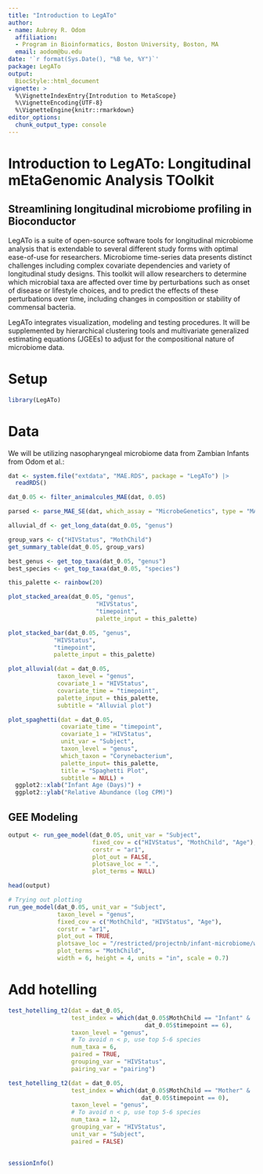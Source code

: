 ```yaml
---
title: "Introduction to LegATo"
author: 
- name: Aubrey R. Odom
  affiliation: 
  - Program in Bioinformatics, Boston University, Boston, MA
  email: aodom@bu.edu
date: '`r format(Sys.Date(), "%B %e, %Y")`'
package: LegATo
output: 
  BiocStyle::html_document
vignette: >
  %\VignetteIndexEntry{Introdution to MetaScope}
  %\VignetteEncoding{UTF-8}
  %\VignetteEngine{knitr::rmarkdown}
editor_options: 
  chunk_output_type: console
---
```


# Introduction to LegATo: Longitudinal mEtaGenomic Analysis TOolkit

## Streamlining longitudinal microbiome profiling in Bioconductor

LegATo is a suite of open-source software tools for longitudinal microbiome analysis that is extendable to several different study forms with optimal ease-of-use for researchers. Microbiome time-series data presents distinct challenges including complex covariate dependencies and variety of longitudinal study designs. This toolkit will allow researchers to determine which microbial taxa are affected over time by perturbations such as onset of disease or lifestyle choices, and to predict the effects of these perturbations over time, including changes in composition or stability of commensal bacteria. 

LegATo integrates visualization, modeling and testing procedures. It will be supplemented by hierarchical clustering tools and multivariate generalized estimating equations (JGEEs) to adjust for the compositional nature of microbiome data.

# Setup

```R
library(LegATo)
```

# Data
We will be utilizing nasopharyngeal microbiome data from Zambian Infants from Odom et al.:

```R
dat <- system.file("extdata", "MAE.RDS", package = "LegATo") |>
  readRDS()

dat_0.05 <- filter_animalcules_MAE(dat, 0.05)

parsed <- parse_MAE_SE(dat, which_assay = "MicrobeGenetics", type = "MAE")
```

```R
alluvial_df <- get_long_data(dat_0.05, "genus")
```

```R
group_vars <- c("HIVStatus", "MothChild")
get_summary_table(dat_0.05, group_vars)
```


```R
best_genus <- get_top_taxa(dat_0.05, "genus")
best_species <- get_top_taxa(dat_0.05, "species")
```

```R
this_palette <- rainbow(20)

plot_stacked_area(dat_0.05, "genus", 
                         "HIVStatus",
                         "timepoint",
                         palette_input = this_palette)
```

```R

plot_stacked_bar(dat_0.05, "genus", 
             "HIVStatus",
             "timepoint",
             palette_input = this_palette)
```

```R

plot_alluvial(dat = dat_0.05, 
              taxon_level = "genus", 
              covariate_1 = "HIVStatus",
              covariate_time = "timepoint",
              palette_input = this_palette,
              subtitle = "Alluvial plot")
```


```R
plot_spaghetti(dat = dat_0.05,
               covariate_time = "timepoint",
               covariate_1 = "HIVStatus",
               unit_var = "Subject",
               taxon_level = "genus",
               which_taxon = "Corynebacterium",
               palette_input= this_palette,
               title = "Spaghetti Plot",
               subtitle = NULL) +
  ggplot2::xlab("Infant Age (Days)") +
  ggplot2::ylab("Relative Abundance (log CPM)")
```

## GEE Modeling
```R
output <- run_gee_model(dat_0.05, unit_var = "Subject",
                        fixed_cov = c("HIVStatus", "MothChild", "Age"),
                        corstr = "ar1",
                        plot_out = FALSE,
                        plotsave_loc = ".",
                        plot_terms = NULL)

head(output)

# Trying out plotting
run_gee_model(dat_0.05, unit_var = "Subject",
              taxon_level = "genus",
              fixed_cov = c("MothChild", "HIVStatus", "Age"),
              corstr = "ar1",
              plot_out = TRUE,
              plotsave_loc = "/restricted/projectnb/infant-microbiome/work/aodom",
              plot_terms = "MothChild",
              width = 6, height = 4, units = "in", scale = 0.7)

```

# Add hotelling

```R
test_hotelling_t2(dat = dat_0.05,
                  test_index = which(dat_0.05$MothChild == "Infant" &
                                       dat_0.05$timepoint == 6),
                  taxon_level = "genus",
                  # To avoid n < p, use top 5-6 species
                  num_taxa = 6,
                  paired = TRUE,
                  grouping_var = "HIVStatus",
                  pairing_var = "pairing")

test_hotelling_t2(dat = dat_0.05,
                  test_index = which(dat_0.05$MothChild == "Mother" &
                                      dat_0.05$timepoint == 0),
                  taxon_level = "genus",
                  # To avoid n < p, use top 5-6 species
                  num_taxa = 12,
                  grouping_var = "HIVStatus",
                  unit_var = "Subject",
                  paired = FALSE)
  
```


```R
sessionInfo()
```


